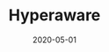 ---
title: Hyperaware
tag: Tools,MachineFi
status: publish
date: 2020-05-01
slug: A DApp to automatically enforce tolls and policies based on a vehicle's physical location
website: https://hyperaware.io
twitter: https://twitter.com/ldnlabs
logo: /img/Hyperaware.png
featured_img: https://wp.gcap1.iotex.io/wp-content/uploads/2020/09/hyperaware-header.png
telegram:
---
